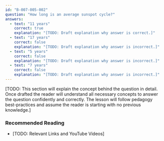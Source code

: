 ```yaml
---
id: "B-007-005-002"
question: "How long is an average sunspot cycle?"
answers:
  - text: "11 years"
    correct: true
    explanation: "[TODO: Draft explanation why answer is correct.]"
  - text: "17 years"
    correct: false
    explanation: "[TODO: Draft explanation why answer is incorrect.]"
  - text: "5 years"
    correct: false
    explanation: "[TODO: Draft explanation why answer is incorrect.]"
  - text: "7 years"
    correct: false
    explanation: "[TODO: Draft explanation why answer is incorrect.]"
---
```


[TODO: This section will explain the concept behind the question in detail. Once drafted the reader will understand all necessary concepts to answer the question confidently and correctly. The lesson will follow pedagogy best-practices and assume the reader is starting with no previous knowledge.]

### Recommended Reading

- [TODO: Relevant Links and YouTube Videos]
